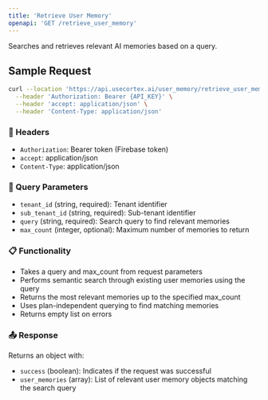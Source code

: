 ```yaml
---
title: 'Retrieve User Memory'
openapi: 'GET /retrieve_user_memory'
---
```


Searches and retrieves relevant AI memories based on a query.

## Sample Request

```bash
curl --location 'https://api.usecortex.ai/user_memory/retrieve_user_memory?tenant_id={TENANT_ID}&sub_tenant_id={SUB_TENANT_ID}&query={QUERY}&max_count={MAX_COUNT}' \
  --header 'Authorization: Bearer {API_KEY}' \
  --header 'accept: application/json' \
  --header 'Content-Type: application/json'
```

### 🔐 Headers
- `Authorization`: Bearer token (Firebase token)
- `accept`: application/json
- `Content-Type`: application/json

### 🧾 Query Parameters
- `tenant_id` (string, required): Tenant identifier
- `sub_tenant_id` (string, required): Sub-tenant identifier
- `query` (string, required): Search query to find relevant memories
- `max_count` (integer, optional): Maximum number of memories to return

### 📋 Functionality
- Takes a query and max_count from request parameters
- Performs semantic search through existing user memories using the query
- Returns the most relevant memories up to the specified max_count
- Uses plan-independent querying to find matching memories
- Returns empty list on errors

### 📤 Response
Returns an object with:
- `success` (boolean): Indicates if the request was successful
- `user_memories` (array): List of relevant user memory objects matching the search query 